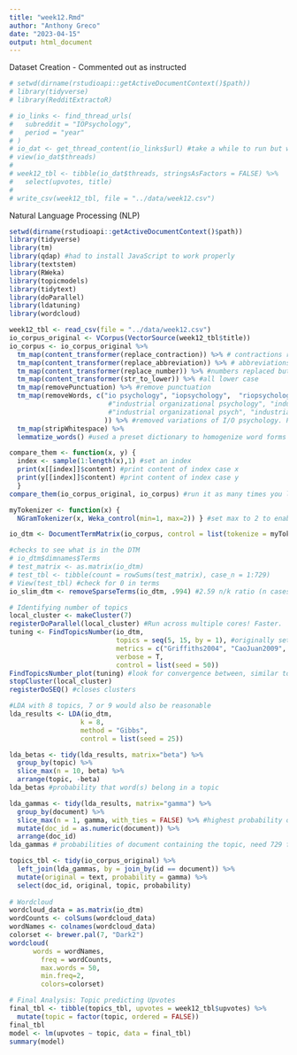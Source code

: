 ```yaml
---
title: "week12.Rmd"
author: "Anthony Greco"
date: "2023-04-15"
output: html_document
---
```

Dataset Creation - Commented out as instructed
```r
# setwd(dirname(rstudioapi::getActiveDocumentContext()$path))
# library(tidyverse)
# library(RedditExtractoR)
```

```r
# io_links <- find_thread_urls(
#   subreddit = "IOPsychology",
#   period = "year"
# )
# io_dat <- get_thread_content(io_links$url) #take a while to run but works!
# view(io_dat$threads)
# 
# week12_tbl <- tibble(io_dat$threads, stringsAsFactors = FALSE) %>%
#   select(upvotes, title)
# 
# write_csv(week12_tbl, file = "../data/week12.csv")
```

Natural Language Processing (NLP)
```r
setwd(dirname(rstudioapi::getActiveDocumentContext()$path))
library(tidyverse)
library(tm)
library(qdap) #had to install JavaScript to work properly
library(textstem)
library(RWeka)
library(topicmodels)
library(tidytext)
library(doParallel)
library(ldatuning)
library(wordcloud)
```

```r
week12_tbl <- read_csv(file = "../data/week12.csv")
io_corpus_original <- VCorpus(VectorSource(week12_tbl$title))
io_corpus <- io_corpus_original %>% 
  tm_map(content_transformer(replace_contraction)) %>% # contractions replaced
  tm_map(content_transformer(replace_abbreviation)) %>% # abbreviations replaced
  tm_map(content_transformer(replace_number)) %>% #numbers replaced but retained in case they are meaningful
  tm_map(content_transformer(str_to_lower)) %>% #all lower case
  tm_map(removePunctuation) %>% #remove punctuation
  tm_map(removeWords, c("io psychology", "iopsychology",  "riopsychology", "i o psychology", "i o", "io"
                         #"industrial organizational psychology", "industrial organisational psychology",
                         #"industrial organizational psych", "industrial organisational psych"
                        )) %>% #removed variations of I/O psychology. Punctuation already removed previously so not needed here. amp removed because it trailed all & characters. Removing stopwords("en") resulted in empty cases, so removed per instructions to make pre-processing less aggressive. 
  tm_map(stripWhitespace) %>%
  lemmatize_words() #used a preset dictionary to homogenize word forms

compare_them <- function(x, y) { 
  index <- sample(1:length(x),1) #set an index
  print(x[[index]]$content) #print content of index case x
  print(y[[index]]$content) #print content of index case y
  }
compare_them(io_corpus_original, io_corpus) #run it as many times you like for checks

myTokenizer <- function(x) { 
  NGramTokenizer(x, Weka_control(min=1, max=2)) } #set max to 2 to enable bigrams (2-word sequence). bigrams would require a min and max of 2, but increasing min from 1 to 2 resulted in 7 empty cases that had a single word title (after IO psychology variants were removed). See cases: 15, 110, 156, 283, 339, 463, 477....for example, content(io_corpus_original[[15]]) in original corpus is only 1 word

io_dtm <- DocumentTermMatrix(io_corpus, control = list(tokenize = myTokenizer)) #create a DTM

#checks to see what is in the DTM
# io_dtm$dimnames$Terms 
# test_matrix <- as.matrix(io_dtm)
# test_tbl <- tibble(count = rowSums(test_matrix), case_n = 1:729)
# View(test_tbl) #check for 0 in terms
io_slim_dtm <- removeSparseTerms(io_dtm, .994) #2.59 n/k ratio (n cases = 729, k variables = 281)
```

```r
# Identifying number of topics
local_cluster <- makeCluster(7)
registerDoParallel(local_cluster) #Run across multiple cores! Faster.
tuning <- FindTopicsNumber(io_dtm,
                           topics = seq(5, 15, by = 1), #originally set between 5 and 30 by 5, then 5 and 15 by 1, and then this final restricted range, looking for alignment across models
                           metrics = c("Griffiths2004", "CaoJuan2009", "Arun2010", "Deveaud2014"), 
                           verbose = T,
                           control = list(seed = 50))
FindTopicsNumber_plot(tuning) #look for convergence between, similar to a PCA
stopCluster(local_cluster) 
registerDoSEQ() #closes clusters

#LDA with 8 topics, 7 or 9 would also be reasonable
lda_results <- LDA(io_dtm, 
                  k = 8,
                  method = "Gibbs",
                  control = list(seed = 25))

lda_betas <- tidy(lda_results, matrix="beta") %>% 
  group_by(topic) %>%
  slice_max(n = 10, beta) %>%
  arrange(topic, -beta)
lda_betas #probability that word(s) belong in a topic

lda_gammas <- tidy(lda_results, matrix="gamma") %>% 
  group_by(document) %>% 
  slice_max(n = 1, gamma, with_ties = FALSE) %>% #highest probability only, removes ties
  mutate(doc_id = as.numeric(document)) %>%
  arrange(doc_id)
lda_gammas # probabilities of document containing the topic, need 729 for building tables later.

topics_tbl <- tidy(io_corpus_original) %>%
  left_join(lda_gammas, by = join_by(id == document)) %>%
  mutate(original = text, probability = gamma) %>%
  select(doc_id, original, topic, probability)
  
# Wordcloud
wordcloud_data = as.matrix(io_dtm)
wordCounts <- colSums(wordcloud_data)
wordNames <- colnames(wordcloud_data)
colorset <- brewer.pal(7, "Dark2")
wordcloud(
	  words = wordNames,
		freq = wordCounts,
		max.words = 50,
		min.freq=2,
		colors=colorset)

# Final Analysis: Topic predicting Upvotes
final_tbl <- tibble(topics_tbl, upvotes = week12_tbl$upvotes) %>%
  mutate(topic = factor(topic, ordered = FALSE))
final_tbl
model <- lm(upvotes ~ topic, data = final_tbl)
summary(model)
```
